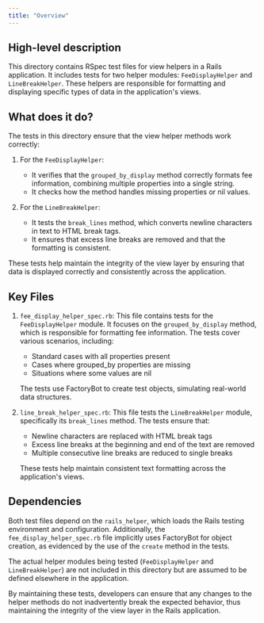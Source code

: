 ```yaml
---
title: "Overview"
---
```


## High-level description
This directory contains RSpec test files for view helpers in a Rails application. It includes tests for two helper modules: `FeeDisplayHelper` and `LineBreakHelper`. These helpers are responsible for formatting and displaying specific types of data in the application's views.

## What does it do?
The tests in this directory ensure that the view helper methods work correctly:

1. For the `FeeDisplayHelper`:
   - It verifies that the `grouped_by_display` method correctly formats fee information, combining multiple properties into a single string.
   - It checks how the method handles missing properties or nil values.

2. For the `LineBreakHelper`:
   - It tests the `break_lines` method, which converts newline characters in text to HTML break tags.
   - It ensures that excess line breaks are removed and that the formatting is consistent.

These tests help maintain the integrity of the view layer by ensuring that data is displayed correctly and consistently across the application.

## Key Files

1. `fee_display_helper_spec.rb`:
   This file contains tests for the `FeeDisplayHelper` module. It focuses on the `grouped_by_display` method, which is responsible for formatting fee information. The tests cover various scenarios, including:
   - Standard cases with all properties present
   - Cases where grouped_by properties are missing
   - Situations where some values are nil

   The tests use FactoryBot to create test objects, simulating real-world data structures.

2. `line_break_helper_spec.rb`:
   This file tests the `LineBreakHelper` module, specifically its `break_lines` method. The tests ensure that:
   - Newline characters are replaced with HTML break tags
   - Excess line breaks at the beginning and end of the text are removed
   - Multiple consecutive line breaks are reduced to single breaks

   These tests help maintain consistent text formatting across the application's views.

## Dependencies
Both test files depend on the `rails_helper`, which loads the Rails testing environment and configuration. Additionally, the `fee_display_helper_spec.rb` file implicitly uses FactoryBot for object creation, as evidenced by the use of the `create` method in the tests.

The actual helper modules being tested (`FeeDisplayHelper` and `LineBreakHelper`) are not included in this directory but are assumed to be defined elsewhere in the application.

By maintaining these tests, developers can ensure that any changes to the helper methods do not inadvertently break the expected behavior, thus maintaining the integrity of the view layer in the Rails application.